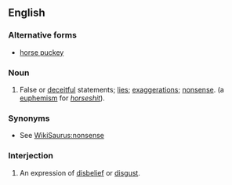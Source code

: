 ==English==

===Alternative forms===
*[[horse puckey]]

===Noun===
{{en-noun|sg=[[horse]] [[hockey]]|-}}
# {{context|slang|euphemism}} False or [[deceitful]] statements; [[lie]]s; [[exaggeration]]s; [[nonsense]]. (a [[euphemism]] for ''[[horseshit]]'').

===Synonyms===
* See [[WikiSaurus:nonsense]]

===Interjection===
{{en-intj}}
# An expression of [[disbelief]] or [[disgust]].